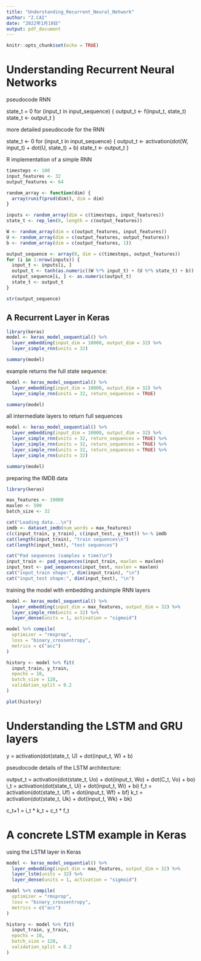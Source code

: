 ---
title: "Understanding_Recurrent_Neural_Network"
author: "Z.CAI"
date: "2022年1月10日"
output: pdf_document
---

```{r setup, include=FALSE}
knitr::opts_chunk$set(echo = TRUE)
```

# Understanding Recurrent Neural Networks

pseudocode RNN

state_t = 0 
for (input_t in input_sequence) {
  output_t <- f(input_t, state_t)
  state_t <- output_t
}


more detailed pseudocode for the RNN 

state_t <- 0
for (input_t in input_sequence) {
  output_t <- activation(dot(W, input_t) + dot(U, state_t) + b)
  state_t <- output_t
}


R implementation of a simple RNN
```{r}
timesteps <- 100
input_features <- 32
output_features <- 64

random_array <- function(dim) {
  array(runif(prod(dim)), dim = dim)
}

inputs <- random_array(dim = c(timesteps, input_features))
state_t <- rep_len(0, length = c(output_features))

W <- random_array(dim = c(output_features, input_features))
U <- random_array(dim = c(output_features, output_features))
b <- random_array(dim = c(output_features, 1))

output_sequence <- array(0, dim = c(timesteps, output_features))
for (i in 1:nrow(inputs)) {
  input_t <- inputs[i, ]
  output_t <- tanh(as.numeric((W %*% input_t) + (U %*% state_t) + b))
  output_sequence[i, ] <- as.numeric(output_t)
  state_t <- output_t
}

str(output_sequence)
```

## A Recurrent Layer in Keras
```{r}
library(keras)
model <- keras_model_sequential() %>% 
  layer_embedding(input_dim = 10000, output_dim = 32) %>% 
  layer_simple_rnn(units = 32)

summary(model)
```

example returns the full state sequence:
```{r}
model <- keras_model_sequential() %>% 
  layer_embedding(input_dim = 10000, output_dim = 32) %>% 
  layer_simple_rnn(units = 32, return_sequences = TRUE)

summary(model)

```

all intermediate layers to return full sequences 
```{r}
model <- keras_model_sequential() %>% 
  layer_embedding(input_dim = 10000, output_dim = 32) %>% 
  layer_simple_rnn(units = 32, return_sequences = TRUE) %>% 
  layer_simple_rnn(units = 32, return_sequences = TRUE) %>% 
  layer_simple_rnn(units = 32, return_sequences = TRUE) %>% 
  layer_simple_rnn(units = 32)

summary(model)

```

preparing the IMDB data
```{r}
library(keras)

max_features <- 10000
maxlen <- 500
batch_size <- 32

cat("Loading data...\n")
imdb <- dataset_imdb(num_words = max_features)
c(c(input_train, y_train), c(input_test, y_test)) %<-% imdb
cat(length(input_train), "train sequences\n")
cat(length(input_test), "test sequences")

cat("Pad sequences (samples x time)\n")
input_train <- pad_sequences(input_train, maxlen = maxlen)
input_test <- pad_sequences(input_test, maxlen = maxlen)
cat("input_train shape:", dim(input_train), "\n")
cat("input_test shape:", dim(input_test), "\n")
```

training the model with embedding andsimple RNN layers
```{r}
model <- keras_model_sequential() %>% 
  layer_embedding(input_dim = max_features, output_dim = 32) %>% 
  layer_simple_rnn(units = 32) %>% 
  layer_dense(units = 1, activation = "sigmoid")

model %>% compile(
  optimizer = "rmsprop",
  loss = "binary_crossentropy",
  metrics = c("acc")
)

history <- model %>% fit(
  input_train, y_train,
  epochs = 10,
  batch_size = 128,
  validation_split = 0.2
)

```

```{r}
plot(history)
```

# Understanding the LSTM and GRU layers


y = activation(dot(state_t, U) + dot(input_t, W) + b)

pseudocode details of the LSTM architecture:

output_t = activation(dot(state_t, Uo) + dot(input_t, Wo) + dot(C_t, Vo) + bo)
i_t = activation(dot(state_t, Ui) + dot(input_t, Wi) + bi)
f_t = activation(dot(state_t, Uf) + dot(input_t, Wf) + bf)
k_t = activation(dot(state_t, Uk) + dot(input_t, Wk) + bk)

c_t+1 = i_t * k_t + c_t * f_t

# A concrete LSTM example in Keras

using the LSTM layer in Keras
```{r}
model <- keras_model_sequential() %>% 
  layer_embedding(input_dim = max_features, output_dim = 32) %>% 
  layer_lstm(units = 32) %>% 
  layer_dense(units = 1, activation = "sigmoid")

model %>% compile(
  optimizer = "rmsprop",
  loss = "binary_crossentropy",
  metrics = c("acc")
)

history <- model %>% fit(
  input_train, y_train,
  epochs = 10,
  batch_size = 128,
  validation_split = 0.2
)
```
































